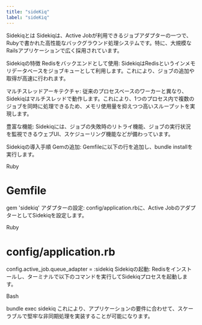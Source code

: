 ```yaml
---
title: "sideKiq"
label: "sideKiq"
---
```


Sidekiqとは
Sidekiqは、Active Jobが利用できるジョブアダプターの一つで、Rubyで書かれた高性能なバックグラウンド処理システムです。特に、大規模なRailsアプリケーションで広く採用されています。

Sidekiqの特徴
Redisをバックエンドとして使用: SidekiqはRedisというインメモリデータベースをジョブキューとして利用します。これにより、ジョブの追加や取得が高速に行われます。

マルチスレッドアーキテクチャ: 従来のプロセスベースのワーカーと異なり、Sidekiqはマルチスレッドで動作します。これにより、1つのプロセス内で複数のジョブを同時に処理できるため、メモリ使用量を抑えつつ高いスループットを実現します。

豊富な機能: Sidekiqには、ジョブの失敗時のリトライ機能、ジョブの実行状況を監視できるウェブUI、スケジューリング機能などが備わっています。

Sidekiqの導入手順
Gemの追加:
Gemfileに以下の行を追加し、bundle installを実行します。

Ruby

# Gemfile
gem 'sidekiq'
アダプターの設定:
config/application.rbに、Active JobのアダプターとしてSidekiqを設定します。

Ruby

# config/application.rb
config.active_job.queue_adapter = :sidekiq
Sidekiqの起動:
Redisをインストールし、ターミナルで以下のコマンドを実行してSidekiqプロセスを起動します。

Bash

bundle exec sidekiq
これにより、アプリケーションの要件に合わせて、スケーラブルで堅牢な非同期処理を実装することが可能になります。